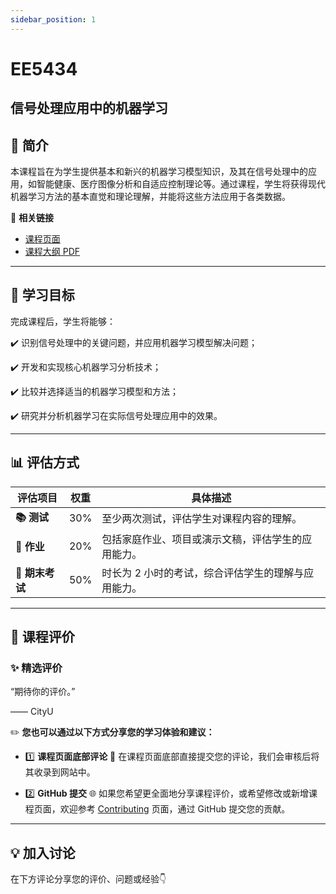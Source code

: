 ```yaml
---
sidebar_position: 1
---
```


# EE5434
## 信号处理应用中的机器学习

## **📘 简介**
本课程旨在为学生提供基本和新兴的机器学习模型知识，及其在信号处理中的应用，如智能健康、医疗图像分析和自适应控制理论等。通过课程，学生将获得现代机器学习方法的基本直觉和理论理解，并能将这些方法应用于各类数据。

🔗 **相关链接**
- [课程页面](https://www.cityu.edu.hk/catalogue/pg/202526/course/EE5434.htm)
- [课程大纲 PDF](https://www.cityu.edu.hk/catalogue/pg/202526/course/EE5434.pdf)

---

## **🎯 学习目标**

完成课程后，学生将能够：

✔️ 识别信号处理中的关键问题，并应用机器学习模型解决问题；

✔️ 开发和实现核心机器学习分析技术；

✔️ 比较并选择适当的机器学习模型和方法；

✔️ 研究并分析机器学习在实际信号处理应用中的效果。

---

## **📊 评估方式**

| **评估项目**          | **权重** | **具体描述**                                                                                       |
|----------------------|---------|---------------------------------------------------------------------------------------------------|
| **📚 测试**            | 30%     | 至少两次测试，评估学生对课程内容的理解。                                                          |
| **📝 作业**           | 20%     | 包括家庭作业、项目或演示文稿，评估学生的应用能力。                                                 |
| **📖 期末考试**       | 50%     | 时长为 2 小时的考试，综合评估学生的理解与应用能力。                                                 |

---

## **💬 课程评价**

### ✨ **精选评价**
<div className={commentStyles.commentBox}>
    <p className={commentStyles.commentText}>
        “期待你的评价。”
    </p>
    <p className={commentStyles.commentAuthor}>—— CityU</p>
</div>

✏️ **您也可以通过以下方式分享您的学习体验和建议：**

- 1️⃣ **课程页面底部评论**
💬 在课程页面底部直接提交您的评论，我们会审核后将其收录到网站中。

- 2️⃣ **GitHub 提交**
🌐 如果您希望更全面地分享课程评价，或希望修改或新增课程页面，欢迎参考 [Contributing](/contributing) 页面，通过 GitHub 提交您的贡献。

---

## **💡 加入讨论**

在下方评论分享您的评价、问题或经验👇
<Utterances />
